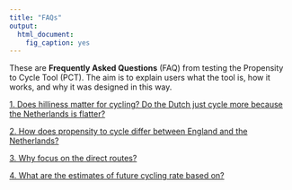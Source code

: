 ```yaml
---
title: "FAQs"
output:
  html_document:
    fig_caption: yes
---
```

<script>
function toggleElement(id) { 
  if(document.getElementById(id).style.display == 'none') 
  { 
    document.getElementById(id).style.display = ''; } 
  
  else { 
    document.getElementById(id).style.display = 'none'; 
    } 
  }
  
</script>


<style> 
  <!--
    td {
        border: 0px;
    }
    tr.row2 td {
        padding-top: 100px;
    }
    tr.caption td {
        padding-top: 30px;
    }
  -->
</style>

These are **Frequently Asked Questions** (FAQ) from testing the Propensity to Cycle
Tool (PCT). The aim is to explain users what the tool is, how it works, and why it was designed in this way.

[1\. Does hilliness matter for cycling? Do the Dutch just cycle more because the Netherlands is flatter?](javascript:toggleElement('a1'))

<div id="a1" style="display:none">Hilliness is certainly an important predictor of cycling levels in England, with the probability of cycling a trip falling steadily as the hilliness of the local area increases (Figure 1). Overall, people in the tenth of the population in the flattest areas are three times more likely to cycle a trip than the tenth of people in the hilliest areas (2.8% trips cycled vs 0.8%).  

<div style="margin: 0 auto; text-align: center">
<table align="center" width="70%" border="0" cellpadding="5">
<tr>
<td align="center" valign="center">
<a href="./assets/FAQs/Fig0.png" title="Figure 1: Proportion of trips cycled in England, according to the hilliness of the local area" target="_blank">
  <img src="./assets/Fig0.png" width = "80%" height = "70%"/>
</a>
<br>
</td>
</tr>

<tr class="caption">
<td align="center" valign="center">
<b>Figure 1: Proportion of trips cycled in England, according to the hilliness of the local area</b>
</td>
</tr>

</table>
</div>
<br>

It is also true that the Netherlands is a flatter country than England. As illustrated in Figure 2, around 80% of people in the Netherlands live in areas that are below the 20th centile for local hilliness in England. Under 4% of people in the Netherlands in live in areas that are above the 50th centile for hilliness in England. Note that in both England and the Netherlands the local area is defined using administrative areas designed to contain populations of around 1500 individuals.

<div style="margin: 0 auto; text-align: center">
<table align="center" width="70%" border="0" cellpadding="5">
<tr>
<td align="center" valign="center">
<a href="./assets/FAQs/Fig1.png" title="Figure 2: Distribution of the population of the Netherlands in terms of the hilliness of their local area, relative to the tenths defined in England." target="_blank">
<img src="./assets/Fig1.png" width = "80%" height = "70%"/>
</a>
</td>
</tr>

<tr class="caption">
<td align="center" valign="center">
<b>Figure 2: Distribution of the population of the Netherlands in terms of the hilliness of their local area, relative to the tenths defined in England.</b>
</td>
</tr>

</table>
</div>
<br>
We estimated what would happen to cycling levels in England if England had the same flat topography as the Netherlands (but the existing infrastructure, travel patterns and cycling cultures). We did this by re-weighting the cycle mode share shown in Figure 1 according to the Dutch distribution of hilliness shown in Figure 2 i.e. giving much more weight to the cycling levels of those living in the flattest parts of England than those living in the hilliest parts. In this &#34;Dutch levels of hilliness&#34; scenario, the proportion of trips cycled in England rose from 1.7% to 2.6%. This is still ten times lower than the mode share of 26.7% actually observed in the Netherlands. So although hilliness does explain a small part of why the English cycle less than the Dutch, it still leaves a massive difference unexplained. Or to put it another way, only if cycling levels in England were increased ten-fold would &#34;the Netherlands is flatter&#34; become a convincing excuse for England lagging behind.
<br>
<br>
</div>

[2\. How does propensity to cycle differ between England and the Netherlands?](javascript:toggleElement('a2'))

<div id="a2" style="display:none">People in the Netherlands make 26.7% of trips by bicycle, fifteen times higher than the figure of 1.7% in England. In addition, cycling in England is skewed towards younger, male cyclists (Figure 1A). By contrast in the Netherlands cycling remains common into older age, and women are in fact slightly more likely to cycle than men (Figure 1B). This means that the difference between England and the Netherlands is particularly large for women and older people (Figure 2). For example, whereas the cycle mode share is ‘only’ six times higher in the Netherlands than in England for men in their thirties, it is over 20 times higher for women in their thirties or men in their seventies and eighties. For women in their seventies and eighties, the cycle mode share is over 60 times higher in the Netherlands than in England.  

<div style="margin: 0 auto; text-align: center">
<table align="center" width="90%" border="0" cellpadding="5">
<tr>
<td align="center" valign="center">
<a href="./assets/FAQs/Fig2.png" title="Figure 1: Proportion of trips cycled in England and Netherlands stratified by age and sex" target="_blank">
<img src="./assets/Fig2.png" width = "90%" height = "50%"/>
</a>
<br />
</td>
</tr>

<tr class="caption">
<td align="center" valign="center">
<b>Figure 1: Proportion of trips cycled in England and Netherlands stratified by age and sex</b>
</td>
</tr>

<tr class="row2">
<td align="center" valign="center">
<a href="./assets/FAQs/Fig3.png" title="Figure 2: Ratio of cycle mode share in the Netherlands versus England, stratified by age and sex" target="_blank">
<img src="./assets/Fig3.png" width= "50% height = "60%"/>
<br>
</a>
</td>
</tr>

<tr class="caption">
<td align="center" valign="center">
<b>Figure 2: Ratio of cycle mode share in the Netherlands versus England, stratified by age and sex</b>
</td>
</tr>

</table>
</div>

<br>

<p>
In both countries, the probability of cycling falls rapidly as trip distance increases. Interestingly, the shape of this distance decay relationship is generally similar between the two countries (Figure 3). In other words, the Dutch achieve their higher cycling levels by boosting the relative probability that trips of all distances will be made by bicycle. This indicates that the potential to increase cycling levels in England exists for longer trips (&#8805; 10km) as well as for the shorter trips that are more often targeted in cycling interventions, perhaps through improved infrastructure or a more widespread adoption of ebikes. The only noticeable difference between England and the Netherlands is that the Dutch are relatively more likely to cycle short trips &#8804; 1.5 miles than the English. Plausibly, this reflects trips being cycled in the Netherlands that are more often walked in England.
</p>

<div style="margin: 0 auto; text-align: center">
<table align="center" width="80%" border="0" cellpadding="5">
<tr>
<td align="center" valign="center">
<a href="./assets/FAQs/Fig4.png" title="Figure 3: ‘Distance decay’ curves in England and the Netherlands, showing the probability that a trip of a given distance will be cycled relative to a trip of 2 miles" target="_blank">
<img src="./assets/Fig4.png" width="100%" height = "80%"/>
</a>
<br>
</td>
</tr>

<tr class="caption">
<td align="center" valign="center">
<b>Figure 3: ‘Distance decay’ curves in England and the Netherlands, showing the probability that a trip of a given distance will be cycled relative to a trip of 2 miles</b>
</td>
</tr>

</table>
</div>
<br>
<br>
</div>

[3\. Why focus on the direct routes?](javascript:toggleElement('a3'))

<div id="a3" style="display:none"> 
<p>We give users the option of seeing either the &#39;direct&#39; or the &#39;direct&#39; the &#39;quietest&#39; routes on the map. Which might people use?
These routes come from the journey planner Cyclestreets.net, which helps people plan their cycling route.
<a href="http://www.cyclestreets.net" target ="_blank">Cyclestreets.net</a> shows three types of route, &#39;direct&#39;, &#39;balanced&#39;, and &#39;quietest&#39;.  Many cyclists currently choose to take a quieter route at the cost of extra time because often the shortest route involves sharing with motor traffic on busy roads. However, even the quieter routes can still involve negotiating busy roads at times.
The aim of the NPCT is not to predict exactly where people are currently cycling. Rather we are trying to prioritise where to put new infrastructure. </p>

<p>For many people, cycling with busy traffic is hugely off-putting. A systematic review carried out for this project found this particularly puts off women, and probably also older people and those riding with children.</p>

<p>So are the quietest routes for those groups, and the direct routes for others? No, because this project also shows that propensity to cycle declines more rapidly with distance for women and older people. If a quieter route creates a detour such that a 2 mile trip becomes effectively a 3 mile trip, younger men’s propensity to cycle the route will decrease 11%. But for younger women, the decline is 19%, and for older adults (60+) the propensity would decrease by 35%.</p>
<p>This hits women’s and older men’s cycling twice: they are less likely than men to want to cycle the direct route, but then are also less likely to be willing to cycle an effectively longer alternative route. It’s likely to be part of the reason for disparities in cycling by age and gender.</p>

<div style="margin: 0 auto; text-align: center">
<table align="center" width="70%" border="0" cellpadding="5">
<tr>

<td align="center" valign="center">
<a href="./assets/FAQs/Route.png" title="Direct and Quiet Routes between two zones." target="_blank">
<img src="./assets/Route.png" width = "80%" height = "70%"/>
</a>
<br>
</td>
</tr>

<tr class="caption">
<td align="center" valign="center">
<b>Figure 1: Direct and Quiet Routes between two zones.</b>
</td>
</tr>

</table>
</div>
<br>

<p>Instead, for utility trips, improving direct routes will reduce safety and time disincentives to cycling. So while a good proportion of current cyclists may use the &#39;quietest&#39; route, a big increase in capacity will likely necessitate substantial improvements to the &#39;direct&#39; route, which will then carry many more riders.</p>
<p>Thus we have chosen to present the &#39;direct&#39; as the most first choice for creating good cycling routes. </p>

</div>

[4\. What are the estimates of future cycling rate based on?](javascript:toggleElement('a4'))

<div id="a4" style="display:none"> 

The estimates of future cycling rate are based on a regression model, the results of which
can be seen in the Model Output Tab.

To create different scenarios of the future, we used different distance decay curves.
For the Dutch scenario, for example, we assumed that the likelihood of
cycling a given distance was the same in the UK as it is in the Netherlands.

The regression model also takes hilliness into account. The output is displayed in a way
that focusses on the *absolute* rate of cycling rather than the *percentage* who cycle
in a particular area or along a particular desire line. Thus short distance trips
with a currently low rate of cycling, few hills and a high number of commutes will
tend to have the highest projected increase in cycling.

</div>

